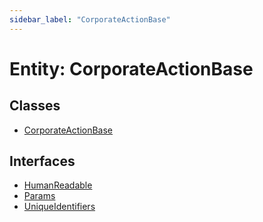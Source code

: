 ```yaml
---
sidebar_label: "CorporateActionBase"
---
```


# Entity: CorporateActionBase

## Classes

- [CorporateActionBase](classes/CorporateActionBase.mdx)

## Interfaces

- [HumanReadable](interfaces/HumanReadable.mdx)
- [Params](interfaces/Params.mdx)
- [UniqueIdentifiers](interfaces/UniqueIdentifiers.mdx)
